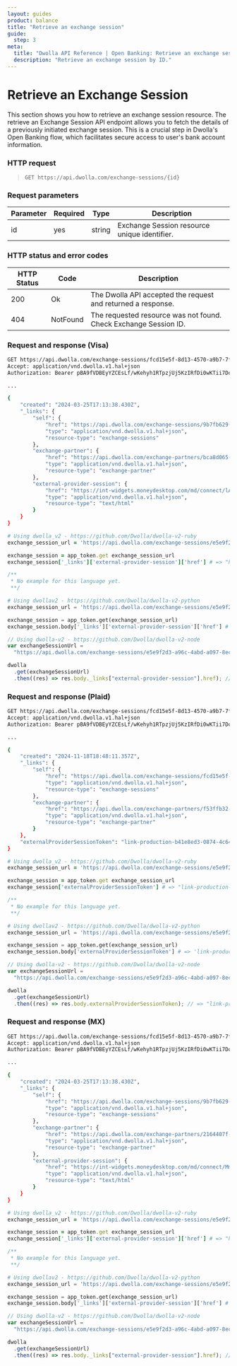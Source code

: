 ```yaml
---
layout: guides
product: balance
title: "Retrieve an exchange session"
guide:
  step: 3
meta:
  title: "Dwolla API Reference | Open Banking: Retrieve an exchange session"
  description: "Retrieve an exchange session by ID."
---
```


# Retrieve an Exchange Session

This section shows you how to retrieve an exchange session resource. The retrieve an Exchange Session API endpoint allows you to fetch the details of a previously initiated exchange session. This is a crucial step in Dwolla's Open Banking flow, which facilitates secure access to user's bank account information.

### HTTP request

> `GET https://api.dwolla.com/exchange-sessions/{id}`

### Request parameters

| Parameter | Required | Type   | Description                                  |
| --------- | -------- | ------ | -------------------------------------------- |
| id        | yes      | string | Exchange Session resource unique identifier. |

### HTTP status and error codes

| HTTP Status | Code     | Description                                                      |
| ----------- | -------- | ---------------------------------------------------------------- |
| 200         | Ok       | The Dwolla API accepted the request and returned a response.     |
| 404         | NotFound | The requested resource was not found. Check Exchange Session ID. |

### Request and response (Visa)

```bash
GET https://api.dwolla.com/exchange-sessions/fcd15e5f-8d13-4570-a9b7-7fb49e55941d
Accept: application/vnd.dwolla.v1.hal+json
Authorization: Bearer pBA9fVDBEyYZCEsLf/wKehyh1RTpzjUj5KzIRfDi0wKTii7DqY

...

{
    "created": "2024-03-25T17:13:38.430Z",
    "_links": {
        "self": {
            "href": "https://api.dwolla.com/exchange-sessions/9b7fb629-0fad-44f4-8c5e-44c25a0bfa8e",
            "type": "application/vnd.dwolla.v1.hal+json",
            "resource-type": "exchange-sessions"
        },
        "exchange-partner": {
            "href": "https://api.dwolla.com/exchange-partners/bca8d065-49a5-475b-a6b4-509bc8504d22",
            "type": "application/vnd.dwolla.v1.hal+json",
            "resource-type": "exchange-partner"
        },
        "external-provider-session": {
            "href": "https://int-widgets.moneydesktop.com/md/connect/lAfkc7m897s3t1ks9mmwyj4ry7Zq0xql4grzAg1kz77x7c9jrwls1t22w6xt8d2lsxx9zpqv30js3wswfdwcrpAsqgbAfkqwpksp7c2chsx167xy90Asfc67dkj9y48y8p142xw3yp4x5l9t9gkk6m3yk5vwsvyq2qq7w9trszxwdl14lmkg7l6949bn5n41chdkbnxycy40n9b6fkbdwl6qt5wl107k1x8srvlkpz325p412x9tkyA5clf39109lsfrgz2lkgsvntqf7l0zzwb5hl658gdjbxwhb52krwybnbdAqfq69cdy54l05jkvfwyf01q89x48jtgtx290lzjdfcty1lwb8d648wns/eyJ1aV9tZXNzYWdlX3ZlcnNpb24iOjQsInVpX21lc3NhZ2Vfd2Vidmlld191cmxfc2NoZW1lIjoibXgiLCJtb2RlIjoidmVyaWZpY2F0aW9uIn0%3D",
            "type": "application/vnd.dwolla.v1.hal+json",
            "resource-type": "text/html"
        }
    }
}
```

```ruby
# Using dwolla_v2 - https://github.com/Dwolla/dwolla-v2-ruby
exchange_session_url = 'https://api.dwolla.com/exchange-sessions/e5e9f2d3-a96c-4abd-a097-8ec7ae28aa8a'

exchange_session = app_token.get exchange_session_url
exchange_session['_links']['external-provider-session']['href'] # => "https://int-widgets.moneydesktop.com/md/connect/lAfkc7m897s3t1ks9mmwyj4ry7Zq0xql4grzAg1kz77x7c9jrwls1t22w6xt8d2lsxx9zpqv30js3wswfdwcrpAsqgbAfkqwpksp7c2chsx167xy90Asfc67dkj9y48y8p142xw3yp4x5l9t9gkk6m3yk5vwsvyq2qq7w9trszxwdl14lmkg7l6949bn5n41chdkbnxycy40n9b6fkbdwl6qt5wl107k1x8srvlkpz325p412x9tkyA5clf39109lsfrgz2lkgsvntqf7l0zzwb5hl658gdjbxwhb52krwybnbdAqfq69cdy54l05jkvfwyf01q89x48jtgtx290lzjdfcty1lwb8d648wns/eyJ1aV9tZXNzYWdlX3ZlcnNpb24iOjQsInVpX21lc3NhZ2Vfd2Vidmlld191cmxfc2NoZW1lIjoibXgiLCJtb2RlIjoidmVyaWZpY2F0aW9uIn0%3D"
```

```php
/**
 * No example for this language yet.
 **/
```

```python
# Using dwollav2 - https://github.com/Dwolla/dwolla-v2-python
exchange_session_url = 'https://api.dwolla.com/exchange-sessions/e5e9f2d3-a96c-4abd-a097-8ec7ae28aa8a'

exchange_session = app_token.get(exchange_session_url)
exchange_session.body['_links']['external-provider-session']['href'] # => 'https://int-widgets.moneydesktop.com/md/connect/lAfkc7m897s3t1ks9mmwyj4ry7Zq0xql4grzAg1kz77x7c9jrwls1t22w6xt8d2lsxx9zpqv30js3wswfdwcrpAsqgbAfkqwpksp7c2chsx167xy90Asfc67dkj9y48y8p142xw3yp4x5l9t9gkk6m3yk5vwsvyq2qq7w9trszxwdl14lmkg7l6949bn5n41chdkbnxycy40n9b6fkbdwl6qt5wl107k1x8srvlkpz325p412x9tkyA5clf39109lsfrgz2lkgsvntqf7l0zzwb5hl658gdjbxwhb52krwybnbdAqfq69cdy54l05jkvfwyf01q89x48jtgtx290lzjdfcty1lwb8d648wns/eyJ1aV9tZXNzYWdlX3ZlcnNpb24iOjQsInVpX21lc3NhZ2Vfd2Vidmlld191cmxfc2NoZW1lIjoibXgiLCJtb2RlIjoidmVyaWZpY2F0aW9uIn0%3D'
```

```javascript
// Using dwolla-v2 - https://github.com/Dwolla/dwolla-v2-node
var exchangeSessionUrl =
  "https://api.dwolla.com/exchange-sessions/e5e9f2d3-a96c-4abd-a097-8ec7ae28aa8a";

dwolla
  .get(exchangeSessionUrl)
  .then((res) => res.body._links["external-provider-session"].href); // => "https://int-widgets.moneydesktop.com/md/connect/lAfkc7m897s3t1ks9mmwyj4ry7Zq0xql4grzAg1kz77x7c9jrwls1t22w6xt8d2lsxx9zpqv30js3wswfdwcrpAsqgbAfkqwpksp7c2chsx167xy90Asfc67dkj9y48y8p142xw3yp4x5l9t9gkk6m3yk5vwsvyq2qq7w9trszxwdl14lmkg7l6949bn5n41chdkbnxycy40n9b6fkbdwl6qt5wl107k1x8srvlkpz325p412x9tkyA5clf39109lsfrgz2lkgsvntqf7l0zzwb5hl658gdjbxwhb52krwybnbdAqfq69cdy54l05jkvfwyf01q89x48jtgtx290lzjdfcty1lwb8d648wns/eyJ1aV9tZXNzYWdlX3ZlcnNpb24iOjQsInVpX21lc3NhZ2Vfd2Vidmlld191cmxfc2NoZW1lIjoibXgiLCJtb2RlIjoidmVyaWZpY2F0aW9uIn0%3D"
```

### Request and response (Plaid)

```bash
GET https://api.dwolla.com/exchange-sessions/fcd15e5f-8d13-4570-a9b7-7fb49e55941d
Accept: application/vnd.dwolla.v1.hal+json
Authorization: Bearer pBA9fVDBEyYZCEsLf/wKehyh1RTpzjUj5KzIRfDi0wKTii7DqY

...

{
    "created": "2024-11-18T18:48:11.357Z",
    "_links": {
        "self": {
            "href": "https://api.dwolla.com/exchange-sessions/fcd15e5f-8d13-4570-a9b7-7fb49e55941d",
            "type": "application/vnd.dwolla.v1.hal+json",
            "resource-type": "exchange-sessions"
        },
        "exchange-partner": {
            "href": "https://api.dwolla.com/exchange-partners/f53ffb32-c84f-496a-9d9d-acd100d396ef",
            "type": "application/vnd.dwolla.v1.hal+json",
            "resource-type": "exchange-partner"
        }
    },
    "externalProviderSessionToken": "link-production-b41e8ed3-0874-4c64-b07d-a77088979d5f"
}
```

```ruby
# Using dwolla_v2 - https://github.com/Dwolla/dwolla-v2-ruby
exchange_session_url = 'https://api.dwolla.com/exchange-sessions/e5e9f2d3-a96c-4abd-a097-8ec7ae28aa8a'

exchange_session = app_token.get exchange_session_url
exchange_session['externalProviderSessionToken'] # => "link-production-b41e8ed3-0874-4c64-b07d-a77088979d5f"
```

```php
/**
 * No example for this language yet.
 **/
```

```python
# Using dwollav2 - https://github.com/Dwolla/dwolla-v2-python
exchange_session_url = 'https://api.dwolla.com/exchange-sessions/e5e9f2d3-a96c-4abd-a097-8ec7ae28aa8a'

exchange_session = app_token.get(exchange_session_url)
exchange_session.body['externalProviderSessionToken'] # => 'link-production-b41e8ed3-0874-4c64-b07d-a77088979d5f'
```

```javascript
// Using dwolla-v2 - https://github.com/Dwolla/dwolla-v2-node
var exchangeSessionUrl =
  "https://api.dwolla.com/exchange-sessions/e5e9f2d3-a96c-4abd-a097-8ec7ae28aa8a";

dwolla
  .get(exchangeSessionUrl)
  .then((res) => res.body.externalProviderSessionToken); // => "link-production-b41e8ed3-0874-4c64-b07d-a77088979d5f"
```

### Request and response (MX)

```bash
GET https://api.dwolla.com/exchange-sessions/fcd15e5f-8d13-4570-a9b7-7fb49e55941d
Accept: application/vnd.dwolla.v1.hal+json
Authorization: Bearer pBA9fVDBEyYZCEsLf/wKehyh1RTpzjUj5KzIRfDi0wKTii7DqY

...

{
    "created": "2024-03-25T17:13:38.430Z",
    "_links": {
        "self": {
            "href": "https://api.dwolla.com/exchange-sessions/9b7fb629-0fad-44f4-8c5e-44c25a0bfa8e",
            "type": "application/vnd.dwolla.v1.hal+json",
            "resource-type": "exchange-sessions"
        },
        "exchange-partner": {
            "href": "https://api.dwolla.com/exchange-partners/2164407f-33c3-4555-a6a1-40d5e9e58744",
            "type": "application/vnd.dwolla.v1.hal+json",
            "resource-type": "exchange-partner"
        },
        "external-provider-session": {
            "href": "https://int-widgets.moneydesktop.com/md/connect/MmU5OGVlNWI4ZTMwMjdjM2RjNWRhYzAyMjUwMWRkYjY1OThhZWM1ZTRkN2NjNjg3ODM1M2RkNmU2NWVhZjlkZjhjZDJiNGE0NWFjMDZjMDY0M2FhNjA4NWM5Yzk2ZGUwMmQ1ZTRiODg0ZDgxYzA4NzZkMDBjMDBhMmZlYmE5MDk5MjdkODJiMDBmNjczMGU2OTNkNzcyMTliOWFlMTk0M3xVU1ItZTUyZDhlYjItMmYxNi00NzE0LTgwM2YtMTdjOGZjNGU5OWI3/eyJ1aV9tZXNzYWdlX3ZlcnNpb24iOjQsInVpX21lc3NhZ2Vfd2Vidmlld191cmxfc2NoZW1lIjoibXgiLCJtb2RlIjoidmVyaWZpY2F0aW9uIn0%3D",
            "type": "application/vnd.dwolla.v1.hal+json",
            "resource-type": "text/html"
        }
    }
}
```

```ruby
# Using dwolla_v2 - https://github.com/Dwolla/dwolla-v2-ruby
exchange_session_url = 'https://api.dwolla.com/exchange-sessions/e5e9f2d3-a96c-4abd-a097-8ec7ae28aa8a'

exchange_session = app_token.get exchange_session_url
exchange_session['_links']['external-provider-session']['href'] # => "https://int-widgets.moneydesktop.com/md/connect/MmU5OGVlNWI4ZTMwMjdjM2RjNWRhYzAyMjUwMWRkYjY1OThhZWM1ZTRkN2NjNjg3ODM1M2RkNmU2NWVhZjlkZjhjZDJiNGE0NWFjMDZjMDY0M2FhNjA4NWM5Yzk2ZGUwMmQ1ZTRiODg0ZDgxYzA4NzZkMDBjMDBhMmZlYmE5MDk5MjdkODJiMDBmNjczMGU2OTNkNzcyMTliOWFlMTk0M3xVU1ItZTUyZDhlYjItMmYxNi00NzE0LTgwM2YtMTdjOGZjNGU5OWI3/eyJ1aV9tZXNzYWdlX3ZlcnNpb24iOjQsInVpX21lc3NhZ2Vfd2Vidmlld191cmxfc2NoZW1lIjoibXgiLCJtb2RlIjoidmVyaWZpY2F0aW9uIn0%3D"
```

```php
/**
 * No example for this language yet.
 **/
```

```python
# Using dwollav2 - https://github.com/Dwolla/dwolla-v2-python
exchange_session_url = 'https://api.dwolla.com/exchange-sessions/e5e9f2d3-a96c-4abd-a097-8ec7ae28aa8a'

exchange_session = app_token.get(exchange_session_url)
exchange_session.body['_links']['external-provider-session']['href'] # => 'https://int-widgets.moneydesktop.com/md/connect/MmU5OGVlNWI4ZTMwMjdjM2RjNWRhYzAyMjUwMWRkYjY1OThhZWM1ZTRkN2NjNjg3ODM1M2RkNmU2NWVhZjlkZjhjZDJiNGE0NWFjMDZjMDY0M2FhNjA4NWM5Yzk2ZGUwMmQ1ZTRiODg0ZDgxYzA4NzZkMDBjMDBhMmZlYmE5MDk5MjdkODJiMDBmNjczMGU2OTNkNzcyMTliOWFlMTk0M3xVU1ItZTUyZDhlYjItMmYxNi00NzE0LTgwM2YtMTdjOGZjNGU5OWI3/eyJ1aV9tZXNzYWdlX3ZlcnNpb24iOjQsInVpX21lc3NhZ2Vfd2Vidmlld191cmxfc2NoZW1lIjoibXgiLCJtb2RlIjoidmVyaWZpY2F0aW9uIn0%3D'
```

```javascript
// Using dwolla-v2 - https://github.com/Dwolla/dwolla-v2-node
var exchangeSessionUrl =
  "https://api.dwolla.com/exchange-sessions/e5e9f2d3-a96c-4abd-a097-8ec7ae28aa8a";

dwolla
  .get(exchangeSessionUrl)
  .then((res) => res.body._links["external-provider-session"].href); // => "https://int-widgets.moneydesktop.com/md/connect/MmU5OGVlNWI4ZTMwMjdjM2RjNWRhYzAyMjUwMWRkYjY1OThhZWM1ZTRkN2NjNjg3ODM1M2RkNmU2NWVhZjlkZjhjZDJiNGE0NWFjMDZjMDY0M2FhNjA4NWM5Yzk2ZGUwMmQ1ZTRiODg0ZDgxYzA4NzZkMDBjMDBhMmZlYmE5MDk5MjdkODJiMDBmNjczMGU2OTNkNzcyMTliOWFlMTk0M3xVU1ItZTUyZDhlYjItMmYxNi00NzE0LTgwM2YtMTdjOGZjNGU5OWI3/eyJ1aV9tZXNzYWdlX3ZlcnNpb24iOjQsInVpX21lc3NhZ2Vfd2Vidmlld191cmxfc2NoZW1lIjoibXgiLCJtb2RlIjoidmVyaWZpY2F0aW9uIn0%3D"
```

